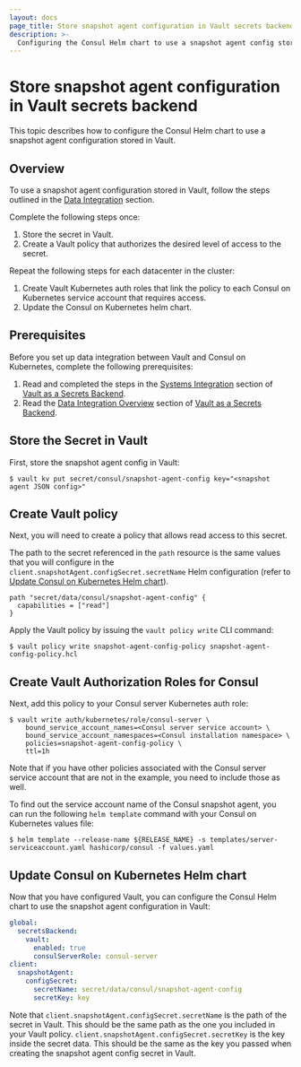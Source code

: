 ```yaml
---
layout: docs
page_title: Store snapshot agent configuration in Vault secrets backend
description: >-
  Configuring the Consul Helm chart to use a snapshot agent config stored in Vault.
---
```


# Store snapshot agent configuration in Vault secrets backend

This topic describes how to configure the Consul Helm chart to use a snapshot agent configuration stored in Vault.

## Overview

To use a snapshot agent configuration stored in Vault, follow the steps outlined in the [Data Integration](/consul/docs/deploy/server/k8s/vault/data) section.

Complete the following steps once:
  1. Store the secret in Vault.
  1. Create a Vault policy that authorizes the desired level of access to the secret.

Repeat the following steps for each datacenter in the cluster:
  1. Create Vault Kubernetes auth roles that link the policy to each Consul on Kubernetes service account that requires access.
  1. Update the Consul on Kubernetes helm chart.

## Prerequisites

Before you set up data integration between Vault and Consul on Kubernetes, complete the following prerequisites:
1. Read and completed the steps in the [Systems Integration](/consul/docs/deploy/server/k8s/vault/backend) section of [Vault as a Secrets Backend](/consul/docs/deploy/server/k8s/vault).
2. Read the [Data Integration Overview](/consul/docs/deploy/server/k8s/vault/data) section of [Vault as a Secrets Backend](/consul/docs/deploy/server/k8s/vault).

## Store the Secret in Vault

First, store the snapshot agent config in Vault:

```shell-session
$ vault kv put secret/consul/snapshot-agent-config key="<snapshot agent JSON config>"
```

## Create Vault policy

Next, you will need to create a policy that allows read access to this secret.

The path to the secret referenced in the `path` resource is the same values that you will configure in the  `client.snapshotAgent.configSecret.secretName` Helm configuration (refer to [Update Consul on Kubernetes Helm chart](#update-consul-on-kubernetes-helm-chart)).

<CodeBlockConfig filename="snapshot-agent-config-policy.hcl">

```HCL
path "secret/data/consul/snapshot-agent-config" {
  capabilities = ["read"]
}
```

</CodeBlockConfig>

Apply the Vault policy by issuing the `vault policy write` CLI command:

```shell-session
$ vault policy write snapshot-agent-config-policy snapshot-agent-config-policy.hcl
```

## Create Vault Authorization Roles for Consul

Next, add this policy to your Consul server Kubernetes auth role:

```shell-session
$ vault write auth/kubernetes/role/consul-server \
    bound_service_account_names=<Consul server service account> \
    bound_service_account_namespaces=<Consul installation namespace> \
    policies=snapshot-agent-config-policy \
    ttl=1h
```
Note that if you have other policies associated
with the Consul server service account that are not in the example, you need to include those as well.

To find out the service account name of the Consul snapshot agent,
you can run the following `helm template` command with your Consul on Kubernetes values file:

```shell-session
$ helm template --release-name ${RELEASE_NAME} -s templates/server-serviceaccount.yaml hashicorp/consul -f values.yaml
```

## Update Consul on Kubernetes Helm chart

Now that you have configured Vault, you can configure the Consul Helm chart to
use the snapshot agent configuration in Vault:

<CodeBlockConfig filename="values.yaml">

```yaml
global:
  secretsBackend:
    vault:
      enabled: true
      consulServerRole: consul-server
client:
  snapshotAgent:
    configSecret:
      secretName: secret/data/consul/snapshot-agent-config
      secretKey: key
```

</CodeBlockConfig>

Note that `client.snapshotAgent.configSecret.secretName` is the path of the secret in Vault.
This should be the same path as the one you included in your Vault policy.
`client.snapshotAgent.configSecret.secretKey` is the key inside the secret data. This should be the same
as the key you passed when creating the snapshot agent config secret in Vault.
